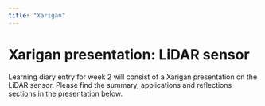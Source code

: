```yaml
---
title: "Xarigan"
---
```


# Xarigan presentation: LiDAR sensor

Learning diary entry for week 2 will consist of a Xarigan presentation on the LiDAR sensor. Please find the summary, applications and reflections sections in the presentation below.

